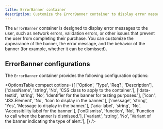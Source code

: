 ```yaml
---
title: ErrorBanner container
description: Customize the ErrorBanner container to display error messages with various configurations.
---
```



The `ErrorBanner` container is designed to display error messages to the user, such as network errors, validation errors, or other issues that prevent the user from completing their purchase. You can customize the appearance of the banner, the error message, and the behavior of the banner (for example, whether it can be dismissed).

## ErrorBanner configurations

The `ErrorBanner` container provides the following configuration options:

<OptionsTable
  compact
  options={[
    ['Option', 'Type', 'Req?', 'Description'],
    ['className', 'string', 'No', 'CSS class to apply to the container.'],
    ['data-testid', 'string', 'No', 'Identifier for the banner for testing purposes.'],
    ['icon', 'JSX.Element', 'No', 'Icon to display in the banner.'],
    ['message', 'string', 'Yes', 'Message to display in the banner.'],
    ['aria-label', 'string', 'No', 'Accessibility label for the banner.'],
    ['onDismiss', 'function', 'No', 'Function to call when the banner is dismissed.'],
    ['variant', 'string', 'No', 'Variant of the banner indicating the type of alert.'],
  ]}
/>